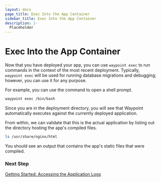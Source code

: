 ```yaml
---
layout: docs
page_title: Exec Into the App Container
sidebar_title: Exec Into the App Container
description: |-
  Placeholder
---
```


# Exec Into the App Container

Now that you have deployed your app, you can use `waypoint exec` to run commands in the context of the most recent deployment. Typically, `waypoint exec` will be used for running database migrations and debugging; however, you can use it for any purpose.

For example, you can use the command to open a shell prompt.

```bash
waypoint exec /bin/bash
```

Since you are in the deployment directory, you will see that Waypoint automatically executes against the currently deployed application.

From within, we can validate that this is the actual application by listing out the directory hosting the app's compiled files.

```bash
ls /usr/share/nginx/html
```

You should see an output that contains the app's static files that were compiled.

### Next Step

[Getting Started: Accessing the Application Logs](/docs/getting-started/k8s-example-app/logging-app)
